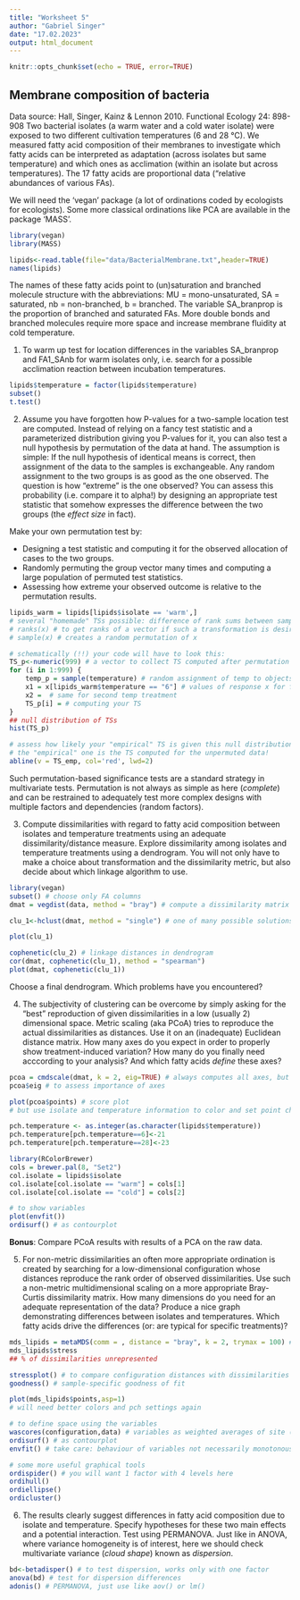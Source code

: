 ```yaml
---
title: "Worksheet 5"
author: "Gabriel Singer"
date: "17.02.2023"
output: html_document
---
```


```r
knitr::opts_chunk$set(echo = TRUE, error=TRUE)
```

## Membrane composition of bacteria

Data source: Hall, Singer, Kainz & Lennon 2010. Functional Ecology 24: 898-908
Two bacterial isolates (a warm water and a cold water isolate) were exposed to two different cultivation temperatures (6 and 28 °C). We measured fatty acid composition of their membranes to investigate which fatty acids can be interpreted as adaptation (across isolates but same temperature) and which ones as acclimation (within an isolate but across temperatures). The 17 fatty acids are proportional data ("relative abundances of various FAs).

We will need the 'vegan' package (a lot of ordinations coded by ecologists for ecologists). Some more classical ordinations like PCA are available in the package 'MASS'.

```r
library(vegan)
library(MASS)

lipids<-read.table(file="data/BacterialMembrane.txt",header=TRUE)
names(lipids)
```

The names of these fatty acids point to (un)saturation and branched molecule structure with the
abbreviations: MU = mono-unsaturated, SA = saturated, nb = non-branched, b = branched. The variable SA_branprop is the proportion of branched and saturated FAs. More double bonds and branched molecules require more space and increase membrane fluidity at cold temperature.

1. To warm up test for location differences in the variables SA_branprop and FA1_SAnb for warm isolates only, i.e. search for a possible acclimation reaction between incubation temperatures.

```r
lipids$temperature = factor(lipids$temperature)
subset()
t.test()
```


2. Assume you have forgotten how P-values for a two-sample location test are computed. Instead of relying on a fancy test statistic and a parameterized distribution giving you P-values for it, you can also test a null hypothesis by permutation of the data at hand. The assumption is simple: If the null hypothesis of identical means is correct, then assignment of the data to the samples is exchangeable. Any random assignment to the two groups is as good as the one observed. The question is how "extreme" is the one observed? You can assess this probability (i.e. compare it to alpha!) by designing an appropriate test statistic that somehow expresses the difference between the two groups (the *effect size* in fact).

Make your own permutation test by:

* Designing a test statistic and computing it for the observed allocation of cases to the two groups.
* Randomly permuting the group vector many times and computing a large population of permuted test statistics.
* Assessing how extreme your observed outcome is relative to the permutation results.


```r
lipids_warm = lipids[lipids$isolate == 'warm',]
# several "homemade" TSs possible: difference of rank sums between samples, difference of sample means, difference of sample means weighted by variance, just the formula of the t-statistic anyway. 
# ranks(x) # to get ranks of a vector if such a transformation is desired
# sample(x) # creates a random permutation of x

# schematically (!!) your code will have to look this:
TS_p<-numeric(999) # a vector to collect TS computed after permutation
for (i in 1:999) {
	temp_p = sample(temperature) # random assignment of temp to objects
	x1 = x[lipids_warm$temperature == "6"] # values of response x for first temp treatment
	x2 =  # same for second temp treatment
	TS_p[i] = # computing your TS
}
## null distribution of TSs
hist(TS_p)

# assess how likely your "empirical" TS is given this null distribution
# the "empirical" one is the TS computed for the unpermuted data!
abline(v = TS_emp, col='red', lwd=2)
```

Such permutation-based significance tests are a standard strategy in multivariate tests. Permutation is not always as simple as here (*complete*) and can be restrained to adequately test more complex designs with multiple factors and dependencies (random factors).

3. Compute dissimilarities with regard to fatty acid composition between isolates and temperature treatments using an adequate dissimilarity/distance measure. Explore dissimilarity among isolates and temperature treatments using a dendrogram. You will not only have to make a choice about transformation and the dissimilarity metric, but also decide about which linkage algorithm to use.

```r
library(vegan)
subset() # choose only FA columns
dmat = vegdist(data, method = "bray") # compute a dissimilarity matrix

clu_1<-hclust(dmat, method = "single") # one of many possible solutions, play with setting for method, check help(hclust)

plot(clu_1)

cophenetic(clu_2) # linkage distances in dendrogram
cor(dmat, cophenetic(clu_1), method = "spearman")
plot(dmat, cophenetic(clu_1))

```

Choose a final dendrogram. Which problems have you encountered?

4. The subjectivity of clustering can be overcome by simply asking for the "best" reproduction of given dissimilarities in a low (usually 2) dimensional space. Metric scaling (aka PCoA) tries to reproduce the actual dissimilarities as distances. Use it on an (inadequate) Euclidean distance matrix. How many axes do you expect in order to properly show treatment-induced variation? How many do you finally need acccording to your analysis? And which fatty acids *define* these axes?

```r
pcoa = cmdscale(dmat, k = 2, eig=TRUE) # always computes all axes, but will only report scores of k=2
pcoa$eig # to assess importance of axes

plot(pcoa$points) # score plot
# but use isolate and temperature information to color and set point characters

pch.temperature <- as.integer(as.character(lipids$temperature))
pch.temperature[pch.temperature==6]<-21
pch.temperature[pch.temperature==28]<-23

library(RColorBrewer)
cols = brewer.pal(8, "Set2")
col.isolate = lipids$isolate
col.isolate[col.isolate == "warm"] = cols[1]
col.isolate[col.isolate == "cold"] = cols[2]

# to show variables
plot(envfit())
ordisurf() # as contourplot

```

**Bonus**: Compare PCoA results with results of a PCA on the raw data.

5. For non-metric dissimilarities an often more appropriate ordination is created by searching for a low-dimensional configuration whose distances reproduce the rank order of observed dissimilarities. Use such a non-metric multidimensional scaling on a more appropriate Bray-Curtis dissimilarity matrix. How many dimensions do you need for an adequate representation of the data? Produce a nice graph demonstrating differences between isolates and temperatures. Which fatty acids drive the differences (or: are typical for specific treatments)?

```r
mds_lipids = metaMDS(comm = , distance = "bray", k = 2, trymax = 100) # to run a NMDS, $points to get scores, $stress to get information about fit
mds_lipids$stress
## % of dissimilarities unrepresented

stressplot() # to compare configuration distances with dissimilarities
goodness() # sample-specific goodness of fit

plot(mds_lipids$points,asp=1)
# will need better colors and pch settings again

# to define space using the variables
wascores(configuration,data) # variables as weighted averages of site (=sample) scores
ordisurf() # as contourplot
envfit() # take care: behaviour of variables not necessarily monotonous in ordination space

# some more useful graphical tools
ordispider() # you will want 1 factor with 4 levels here
ordihull()
ordiellipse()
ordicluster()
```

6. The results clearly suggest differences in fatty acid composition due to isolate and temperature. Specify hypotheses for these two main effects and a potential interaction. Test using PERMANOVA. Just like in ANOVA, where variance homogeneity is of interest, here we should check multivariate variance (*cloud shape*) known as *dispersion*.

##############################################

```r
bd<-betadisper() # to test dispersion, works only with one factor
anova(bd) # test for dispersion differences
adonis() # PERMANOVA, just use like aov() or lm()
```
